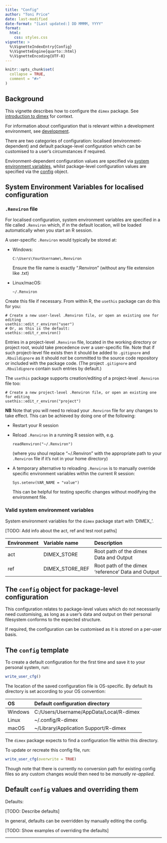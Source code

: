 ```yaml
---
title: "Config"
author: "Toni Price"
date: last-modified
date-format: "[Last updated:] DD MMMM, YYYY"
format:
  html:
    css: styles.css
vignette: >
  %\VignetteIndexEntry{Config}
  %\VignetteEngine{quarto::html}
  %\VignetteEncoding{UTF-8}
---
```


```r
knitr::opts_chunk$set(
  collapse = TRUE,
  comment = "#>"
)
```

~~~{=comment}
```r
library(dimex)
```
~~~

## Background

This vignette describes how to configure the `dimex` package. See
[introduction to dimex](dimex.html) for context.

For information about configuration that is relevant within a development
environment, see [development](development.html).

There are two categories of configuration: localised (environment-dependent) and
default package-level configuration which can be customised to a user's
circumstances if required.

Environment-dependent configuration values are specified via
[system environment variables](#sys-env-vars), whilst package-level
configuration values are specified via the [config](#pkg-config) object.

## System Environment Variables for localised configuration {#sys-env-vars}

### `.Renviron` file

For localised configuration, system environment variables are specified in a
file called `.Renviron` which, if in the default location, will be loaded
automatically when you start an R session.

A user-specific `.Renviron` would typically be stored at:

- Windows:

    ````
    C:\Users\YourUsername\.Renviron
    ````
    
    Ensure the file name is exactly ".Renviron" (without any file extension like
    .txt)

- Linux/macOS:

    ````
    ~/.Renviron
    ````

Create this file if necessary. From within R, the `usethis` package can do this
for you:

```
# Create a new user-level .Renviron file, or open an existing one for editing
usethis::edit_r_environ("user")
# Or, as this is the default:
usethis::edit_r_environ()
```

Entries in a project-level `.Renviron` file, located in the working directory or
project root, would take precedence over a user-specific file. Note that if such
project-level file exists then it should be added to `.gitignore` and 
`.Rbuildignore` as it should *not* be committed to the source code repository or
included with the package code. (The project `.gitignore` and `.Rbuildignore`
contain such entries by default.)

The `usethis` package supports creation/editing of a project-level `.Renviron`
file too:

```
# Create a new project-level .Renviron file, or open an existing one for editing
usethis::edit_r_environ("project")
```

**NB**
Note that you will need to reload your `.Renviron` file for any changes to take
effect. This can be achieved by doing one of the following:

- Restart your R session

- Reload `.Renviron` in a running R session with, e.g.

    ````
    readRenviron("~/.Renviron")
    ````
    
    (where you shoul replace "~/.Renviron" with the appropriate path to your
    `.Renviron` file if it's not in your home directory)

- A temporary alternative to reloading `.Renviron` is to manually override
  specific environment variables within the current R session:
  
    ```
    Sys.setenv(VAR_NAME = "value")
    ```

    This can be helpful for testing specific changes without modifying the
    environment file.

### Valid system environment variables

System environment variables for the `dimex` package start with 'DIMEX_'.

[TODO: Add info about the act, ref and test root paths]

| Environment | Variable name   | Description                                      |
|:------------|:----------------|:-------------------------------------------------|
| act         | DIMEX_STORE     | Root path of the dimex Data and Output           |
| ref         | DIMEX_STORE_REF | Root path of the dimex 'reference' Data and Output |

## The `config` object for package-level configuration {#pkg-config}

This configuration relates to package-level values which do not necessarily need
customising, as long as a user's data and output on their personal filesystem
conforms to the expected structure.

If required, the configuration can be customised as it is stored on a per-user
basis.

## The `config` template {#config-template}

To create a default configuration for the first time and save it to your
personal system, run:

```r
write_user_cfg()
```

The location of the saved configuration file is OS-specific. By default its
directory is set according to your OS convention:

| OS       | Default configuration directory             |
|:---------|:--------------------------------------------|
| Windows  | C:/Users/Username/AppData/Local/R-dimex     |
| Linux    | ~/.config/R-dimex                           |
| macOS    | ~/Library/Application Support/R-dimex       |

The `dimex` package expects to find a configuration file within this directory.

To update or recreate this config file, run:
```r
write_user_cfg(overwrite = TRUE)
```

Though note that there is currently no conversion path for existing config files
so any custom changes would then need to be *manually re-applied*.

## Default `config` values and overriding them {#default-config-values}

Defaults:

[TODO: Describe defaults]

In general, defaults can be overridden by manually editing the config.

[TODO: Show examples of overriding the defaults]

--------------------------------------------------------------------------------
